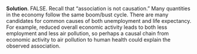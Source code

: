 
\color{blue}

**Solution**. FALSE. Recall that "association is not causation." Many quantities in the economy follow the same boom/bust cycle. There are many candidates for common causes of both unemployment and life expectancy. For example, reduced overall economic activity leads to both less employment and less air pollution, so perhaps a causal chain from economic activity to air pollution to human health could explain the observed association.

\color{black}

